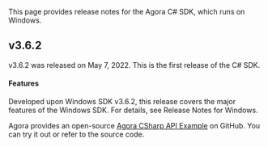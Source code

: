 <PlatformWrapper platform="windows-csharp">

This page provides release notes for the Agora <Vg k="VSDK" /> C# SDK, which runs on Windows.

## v3.6.2 

v3.6.2 was released on May 7, 2022. This is the first release of the <Vg k="VSDK" /> C# SDK.

#### Features

Developed upon <Vg k="VSDK" /> Windows SDK v3.6.2, this release covers the major features of the Windows SDK. For details, see <Link _blank to="../introduction/release-notes">Release Notes for Windows</Link>.

Agora provides an open-source [Agora CSharp API Example](https://github.com/AgoraIO/Agora-C_Sharp-SDK/tree/release/3.6.2/APIExample) on GitHub. You can try it out or refer to the source code.

</PlatformWrapper>